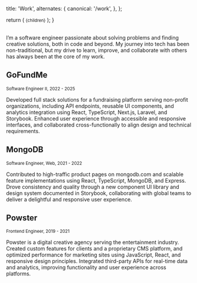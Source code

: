   title: 'Work',
  alternates: {
    canonical: '/work',
  },
};

  return (
    <small className="flex text-sm text-gray-500 dark:text-red-200 -mt-3 mb-3">{children}</small>
  );
}

<br/>
I’m a software engineer passionate about solving problems and finding creative solutions, both in code and beyond. My journey into tech has been non-traditional, but my drive to learn, improve, and collaborate with others has always been at the core of my work.

## GoFundMe

<Small>Software Engineer II, 2022 - 2025</Small>

Developed full stack solutions for a fundraising platform serving non-profit organizations, including API endpoints, reusable UI components, and analytics integration using React, TypeScript, Next.js, Laravel, and Storybook. Enhanced user experience through accessible and responsive interfaces, and collaborated cross-functionally to align design and technical requirements.

## MongoDB

<Small>Software Engineer, Web, 2021 - 2022</Small>

Contributed to high-traffic product pages on mongodb.com and scalable feature implementations using React, TypeScript, MongoDB, and Express. Drove consistency and quality through a new component UI library and design system documented in Storybook, collaborating with global teams to deliver a delightful and responsive user experience.

## Powster

<Small>Frontend Engineer, 2019 - 2021</Small>

Powster is a digital creative agency serving the entertainment industry. Created custom features for clients and a proprietary CMS platform, and optimized performance for marketing sites using JavaScript, React, and responsive design principles. Integrated third-party APIs for real-time data and analytics, improving functionality and user experience across platforms.
